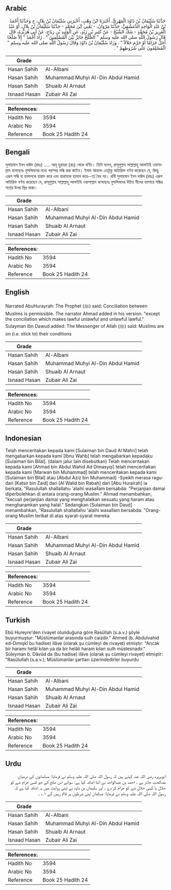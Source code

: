 ## Arabic


<div dir="rtl" lang="ar" style={{fontSize:'larger',backgroundColor:'#f8f9fa',padding:20}}>
حَدَّثَنَا سُلَيْمَانُ بْنُ دَاوُدَ الْمَهْرِيُّ، أَخْبَرَنَا ابْنُ وَهْبٍ، أَخْبَرَنِي سُلَيْمَانُ بْنُ بِلاَلٍ، ح وَحَدَّثَنَا أَحْمَدُ بْنُ عَبْدِ الْوَاحِدِ الدِّمَشْقِيُّ، حَدَّثَنَا مَرْوَانُ، - يَعْنِي ابْنَ مُحَمَّدٍ - حَدَّثَنَا سُلَيْمَانُ بْنُ بِلاَلٍ، أَوْ عَبْدُ الْعَزِيزِ بْنُ مُحَمَّدٍ - شَكَّ الشَّيْخُ - عَنْ كَثِيرِ بْنِ زَيْدٍ، عَنِ الْوَلِيدِ بْنِ رَبَاحٍ، عَنْ أَبِي هُرَيْرَةَ، قَالَ قَالَ رَسُولُ اللَّهِ صلى الله عليه وسلم ‏"‏ الصُّلْحُ جَائِزٌ بَيْنَ الْمُسْلِمِينَ ‏"‏ ‏.‏ زَادَ أَحْمَدُ ‏"‏ إِلاَّ صُلْحًا أَحَلَّ حَرَامًا أَوْ حَرَّمَ حَلاَلاً ‏"‏ ‏.‏ وَزَادَ سُلَيْمَانُ بْنُ دَاوُدَ وَقَالَ رَسُولُ اللَّهِ صلى الله عليه وسلم ‏"‏ الْمُسْلِمُونَ عَلَى شُرُوطِهِمْ ‏"‏ ‏.‏
</div>
<div style={{backgroundColor:'#f8f9fa',padding:20, marginBottom: 10}}><table> <thead> <tr> <th>Grade</th> <th></th> </tr> </thead> <tbody> <tr><td>Hasan Sahih</td><td>Al-Albani</td></tr><tr><td>Hasan Sahih</td><td>Muhammad Muhyi Al-Din Abdul Hamid</td></tr><tr><td>Hasan Sahih</td><td>Shuaib Al Arnaut</td></tr><tr><td>Isnaad Hasan</td><td>Zubair Ali Zai</td></tr></tbody></table><table> <thead> <tr> <th>References:</th> <th></th> </tr> </thead> <tbody><tr><td>Hadith No</td><td>3594</td></tr><tr><td>Arabic No</td><td>3594</td></tr><tr><td>Reference</td><td>Book 25 Hadith 24</td></tr></tbody></table></div>

## Bengali


<div dir="ltr" lang="bn" style={{fontSize:'larger',backgroundColor:'#f8f9fa',padding:20}}>
সুলায়মান ইবন দাঊদ (রহঃ) ..... আবূ হুরায়রা (রাঃ) থেকে বর্ণিত। তিনি বলেন, রাসূলুল্লাহ সাল্লাল্লাহু আলাইহি ওয়াসাল্লাম বলেছেনঃ মুসলিমদের মধ্যে পরস্পর সন্ধি করা জাইয। ইমাম আহমদ এতটুকু অতিরিক্ত বর্ণনা করেছেন যে, কিন্তু এরূপ সন্ধি যা হালালকে হারাম করে এবং হারামকে হালাল করে--তা বৈধ নয়। রাবী সুলায়মান ইবন দাঊদ (রহঃ) এরূপ অতিরিক্ত বর্ণনা করেছেন যে, রাসূলুল্লাহ সাল্লাল্লাহু আলাইহি ওয়াসাল্লাম বলেছেনঃ মুসলিমদের উচিত দীনের ব্যাপারে সন্ধির শর্তের উপর স্থির থাকা।
</div>
<div style={{backgroundColor:'#f8f9fa',padding:20, marginBottom: 10}}><table> <thead> <tr> <th>Grade</th> <th></th> </tr> </thead> <tbody> <tr><td>Hasan Sahih</td><td>Al-Albani</td></tr><tr><td>Hasan Sahih</td><td>Muhammad Muhyi Al-Din Abdul Hamid</td></tr><tr><td>Hasan Sahih</td><td>Shuaib Al Arnaut</td></tr><tr><td>Isnaad Hasan</td><td>Zubair Ali Zai</td></tr></tbody></table><table> <thead> <tr> <th>References:</th> <th></th> </tr> </thead> <tbody><tr><td>Hadith No</td><td>3594</td></tr><tr><td>Arabic No</td><td>3594</td></tr><tr><td>Reference</td><td>Book 25 Hadith 24</td></tr></tbody></table></div>

## English


<div dir="ltr" lang="en" style={{fontSize:'larger',backgroundColor:'#f8f9fa',padding:20}}>
Narrated AbuHurayrah: The Prophet (ﷺ) said: Conciliation between Muslims is permissible. The narrator Ahmad added in his version: "except the conciliation which makes lawful unlawful and unlawful lawful." Sulayman ibn Dawud added: The Messenger of Allah (ﷺ) said: Muslims are on (i.e. stick to) their conditions
</div>
<div style={{backgroundColor:'#f8f9fa',padding:20, marginBottom: 10}}><table> <thead> <tr> <th>Grade</th> <th></th> </tr> </thead> <tbody> <tr><td>Hasan Sahih</td><td>Al-Albani</td></tr><tr><td>Hasan Sahih</td><td>Muhammad Muhyi Al-Din Abdul Hamid</td></tr><tr><td>Hasan Sahih</td><td>Shuaib Al Arnaut</td></tr><tr><td>Isnaad Hasan</td><td>Zubair Ali Zai</td></tr></tbody></table><table> <thead> <tr> <th>References:</th> <th></th> </tr> </thead> <tbody><tr><td>Hadith No</td><td>3594</td></tr><tr><td>Arabic No</td><td>3594</td></tr><tr><td>Reference</td><td>Book 25 Hadith 24</td></tr></tbody></table></div>

## Indonesian


<div dir="ltr" lang="id" style={{fontSize:'larger',backgroundColor:'#f8f9fa',padding:20}}>
Telah menceritakan kepada kami [Sulaiman bin Daud Al Mahri] telah mengabarkan kepada kami [Ibnu Wahb] telah mengabarkan kepadaku [Sulaiman bin Bilal]. (dalam jalur lain disebutkan) Telah menceritakan kepada kami [Ahmad bin Abdul Wahid Ad Dimasyqi] telah menceritakan kepada kami [Marwan bin Muhammad] telah menceritakan kepada kami [Sulaiman bin Bilal] atau [Abdul Aziz bin Muhammad] -Syeikh merasa ragu- dari [Katsir bin Zaid] dari [Al Walid bin Rabah] dari [Abu Hurairah] ia berkata, "Rasulullah shallallahu 'alaihi wasallam bersabda: "Perjanjian damai diperbolehkan di antara orang-orang Muslim." Ahmad menambahkan, "kecuali perjanjian damai yang menghalalkan sesuatu yang haram atau mengharamkan yang halal." Sedangkan [Sulaiman bin Daud] menambahkan, "Rasulullah shallallahu 'alaihi wasallam bersabda: "Orang-orang Muslim terikat di atas syarat-syarat mereka
</div>
<div style={{backgroundColor:'#f8f9fa',padding:20, marginBottom: 10}}><table> <thead> <tr> <th>Grade</th> <th></th> </tr> </thead> <tbody> <tr><td>Hasan Sahih</td><td>Al-Albani</td></tr><tr><td>Hasan Sahih</td><td>Muhammad Muhyi Al-Din Abdul Hamid</td></tr><tr><td>Hasan Sahih</td><td>Shuaib Al Arnaut</td></tr><tr><td>Isnaad Hasan</td><td>Zubair Ali Zai</td></tr></tbody></table><table> <thead> <tr> <th>References:</th> <th></th> </tr> </thead> <tbody><tr><td>Hadith No</td><td>3594</td></tr><tr><td>Arabic No</td><td>3594</td></tr><tr><td>Reference</td><td>Book 25 Hadith 24</td></tr></tbody></table></div>

## Turkish


<div dir="ltr" lang="tr" style={{fontSize:'larger',backgroundColor:'#f8f9fa',padding:20}}>
Ebû Hureyre'den rivayet olunduğuna göre Rasûllah (s.a.v.) şöyle buyurmuştur: "Müslümanlar arasında sulh caizdir." Ahmed (b. Abdulvahid ed-Dımışkî bu hadise) ilâve (olarak şu cümleyi de rivayet) etmiştir: "Ancak bir haramı helâl kılan ya da bir helâli haram kılan sulh müstesnadır." Süleyman b. Dâvûd da (bu hadise) ilâve (olarak şu cümleyi rivayet) etmiştir: "Rasûlullah (s.a.v.); Müslümanlar şartları üzerindedirler buyurdu
</div>
<div style={{backgroundColor:'#f8f9fa',padding:20, marginBottom: 10}}><table> <thead> <tr> <th>Grade</th> <th></th> </tr> </thead> <tbody> <tr><td>Hasan Sahih</td><td>Al-Albani</td></tr><tr><td>Hasan Sahih</td><td>Muhammad Muhyi Al-Din Abdul Hamid</td></tr><tr><td>Hasan Sahih</td><td>Shuaib Al Arnaut</td></tr><tr><td>Isnaad Hasan</td><td>Zubair Ali Zai</td></tr></tbody></table><table> <thead> <tr> <th>References:</th> <th></th> </tr> </thead> <tbody><tr><td>Hadith No</td><td>3594</td></tr><tr><td>Arabic No</td><td>3594</td></tr><tr><td>Reference</td><td>Book 25 Hadith 24</td></tr></tbody></table></div>

## Urdu


<div dir="rtl" lang="ur" style={{fontSize:'larger',backgroundColor:'#f8f9fa',padding:20}}>
ابوہریرہ رضی اللہ عنہ کہتے ہیں کہ رسول اللہ صلی اللہ علیہ وسلم نے فرمایا: مسلمانوں کے درمیان مصالحت جائز ہے ۔ احمد بن عبدالواحد نے اتنا اضافہ کیا ہے: سوائے اس صلح کے جو کسی حرام شے کو حلال یا کسی حلال شے کو حرام کر دے ۔ اور سلیمان بن داود نے اپنی روایت میں یہ اضافہ کیا ہے کہ رسول اللہ صلی اللہ علیہ وسلم نے فرمایا: مسلمان اپنی شرطوں پر قائم رہیں گے ۱؎ ۔
</div>
<div style={{backgroundColor:'#f8f9fa',padding:20, marginBottom: 10}}><table> <thead> <tr> <th>Grade</th> <th></th> </tr> </thead> <tbody> <tr><td>Hasan Sahih</td><td>Al-Albani</td></tr><tr><td>Hasan Sahih</td><td>Muhammad Muhyi Al-Din Abdul Hamid</td></tr><tr><td>Hasan Sahih</td><td>Shuaib Al Arnaut</td></tr><tr><td>Isnaad Hasan</td><td>Zubair Ali Zai</td></tr></tbody></table><table> <thead> <tr> <th>References:</th> <th></th> </tr> </thead> <tbody><tr><td>Hadith No</td><td>3594</td></tr><tr><td>Arabic No</td><td>3594</td></tr><tr><td>Reference</td><td>Book 25 Hadith 24</td></tr></tbody></table></div>